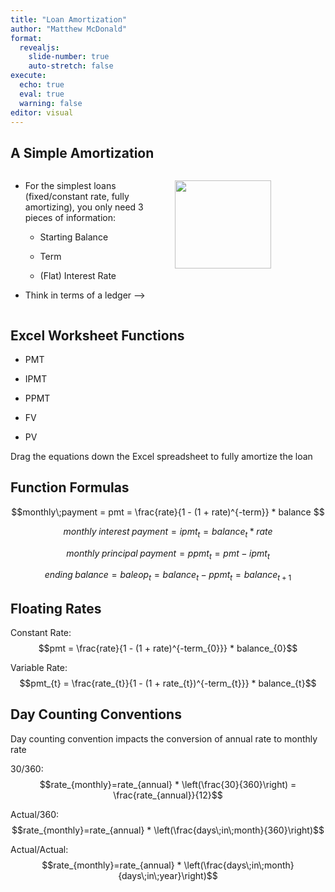 ```yaml
---
title: "Loan Amortization"
author: "Matthew McDonald"
format: 
  revealjs:
    slide-number: true
    auto-stretch: false
execute: 
  echo: true
  eval: true
  warning: false
editor: visual
---
```


## A Simple Amortization

::::: columns
::: {.column width="50%"}
-   For the simplest loans (fixed/constant rate, fully amortizing), you only need 3 pieces of information:

    -   Starting Balance

    -   Term

    -   (Flat) Interest Rate

-   Think in terms of a ledger --\>
:::

::: {.column width="50%"}
![](img/AmortLegder.png){width="80%"}
:::
:::::

## Excel Worksheet Functions

-   PMT

-   IPMT

-   PPMT

-   FV

-   PV

::: callout-note
Drag the equations down the Excel spreadsheet to fully amortize the loan
:::

## Function Formulas {.smaller}

$$monthly\;payment = pmt = \frac{rate}{1 - (1 + rate)^{-term}} * balance $$

$$monthly\;interest\;payment = ipmt_{t} = balance_{t} * rate$$

$$monthly\;principal\;payment = ppmt_{t} = pmt - ipmt_{t}$$

$$ending\;balance = baleop_{t} = balance_{t} - ppmt_{t} = balance_{t + 1} $$

## Floating Rates

Constant Rate: $$pmt = \frac{rate}{1 - (1 + rate)^{-term_{0}}} * balance_{0}$$

Variable Rate: $$pmt_{t} = \frac{rate_{t}}{1 - (1 + rate_{t})^{-term_{t}}} * balance_{t}$$

## Day Counting Conventions {.smaller}

Day counting convention impacts the conversion of annual rate to monthly rate

30/360: $$rate_{monthly}=rate_{annual} * \left(\frac{30}{360}\right) = \frac{rate_{annual}}{12}$$

Actual/360: $$rate_{monthly}=rate_{annual} * \left(\frac{days\;in\;month}{360}\right)$$

Actual/Actual: $$rate_{monthly}=rate_{annual} * \left(\frac{days\;in\;month}{days\;in\;year}\right)$$
